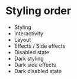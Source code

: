 # Styling order

 - Styling
 - Interactivity
 - Layout
 - Effects / Side effects
 - Disabled state
 - Dark styling
 - Dark side effects
 - Dark disabled state